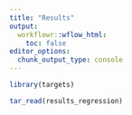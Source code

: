 ```yaml
---
title: "Results"
output:
  workflowr::wflow_html:
    toc: false
editor_options:
  chunk_output_type: console
---
```


```r
library(targets)
```

```r
tar_read(results_regression)
```

